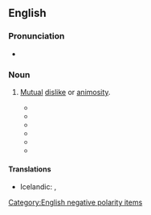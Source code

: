 ==English==

===Pronunciation===
* {{audio|en|En-au-no love lost.ogg|Audio (AU)}}

===Noun===
{{en-noun|-}}

# {{lb|en|idiomatic}} [[mutual|Mutual]] [[dislike]] or [[animosity]].
#: {{ux|en|There was '''no love lost''' between the two opponents.}}
#* {{RQ:Dickens Great Expectations|chapter=XXXVIII|passage=I thought I saw him leer in an ugly way at me while the decanters were going round, but as there was '''no love lost''' between us, that might easily be.}}
#* {{RQ:Doyle Stark Munro Letters|passage=By Crums, they might get the salts and oxalic acid mixed up if they came to treat me, for there’s '''no love lost''' between us. }}
#* {{RQ:Montgomery Anne of Green Gables|chapter=XXXIV|passage=In the joy of seeing a familiar face Anne forgot that there had never been much '''love lost''' between her and Josie.}}
#* {{RQ:London Adventure|passage=“My boys are practically all bushmen, while these chaps are salt-water men, and there’s '''no love lost''' between them.  You watch the fun.”}}
#* {{quote-book|en|year=1922|title=The Breaking Point|author=Mary Roberts Rinehart|authorlink=Mary Roberts Rinehart|url=https://www.gutenberg.org/files/1601/1601-h/1601-h.htm|passage=He hadn't seen his brother for years, and I guess there was '''no love lost'''.}}
#* {{quote-book|en|title=From Russia With Love|year=1957|chapter=22|author=Ian Fleming|passage=Soon they would be out of Turkey. But would Greece be any easier? '''No love lost''' between Greece and England.}}

====Translations====
{{trans-top|dislike}}
* Icelandic: {{t|is|vera fátt með}}, {{t|is|það er ekki ástinni fyrir að fara}}
{{trans-mid}}
{{trans-bottom}}

[[Category:English negative polarity items]]